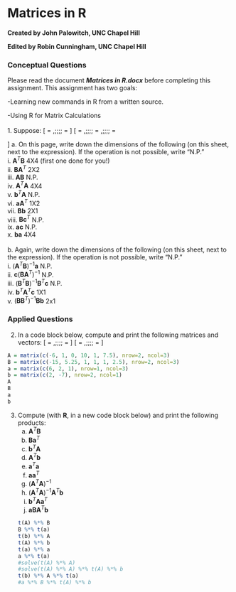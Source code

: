 # Matrices in R
**Created by John Palowitch, UNC Chapel Hill**

**Edited by Robin Cunningham, UNC Chapel Hill**


### Conceptual Questions 
Please read the document ***Matrices in R.docx*** before completing this assignment. This assignment has two goals:

-Learning new commands in R from a written source.

-Using R for Matrix Calculations
<br><br>
1. Suppose:
  \[
  \mathbf{A} = \begin{bmatrix}2&3&4&5\\-1&0&3&2\end{bmatrix},\;\;\;\;\mathbf{B} = \begin{bmatrix}4&-1&10&0\\-2&-2&5&6\end{bmatrix}
  \]
  \[
  \mathbf{a} = \begin{bmatrix}6&2&-11&1\end{bmatrix},\;\;\;\;\mathbf{b} = \begin{bmatrix}4\\2\\3\\0\end{bmatrix},\;\;\;\;\mathbf{c} = \begin{bmatrix}-3\\-10\end{bmatrix}
  \]
    a. On this page, write down the dimensions of the following (on this sheet, next to the expression). If the operation is not possible, write "N.P."
        <br>i. $\mathbf{A}^T\mathbf{B}$   4X4 (first one done for you!)
        <br>ii. $\mathbf{B}\mathbf{A}^T$ 2X2
        <br>iii. $\mathbf{A}\mathbf{B}$ N.P.
        <br>iv. $\mathbf{A}^T\mathbf{A}$ 4X4
        <br>v. $\mathbf{b}^T\mathbf{A}$ N.P.
        <br>vi. $\mathbf{a}\mathbf{A}^T$ 1X2
        <br>vii. $\mathbf{B}\mathbf{b}$ 2X1
        <br>viii. $\mathbf{B}\mathbf{c}^T$ N.P.
        <br>ix. $\mathbf{a}\mathbf{c}$ N.P.
        <br>x. $\mathbf{b}\mathbf{a}$ 4X4
    <br><br>b. Again, write down the dimensions of the following (on this sheet, next to the expression). If the operation is not possible, write "N.P."
        <br>i. $(\mathbf{A}^T\mathbf{B})^{-1}\mathbf{a}$ N.P.
        <br>ii. $\mathbf{c}(\mathbf{B}\mathbf{A}^T)^{-1}$ N.P.
        <br>iii. $(\mathbf{B}^T\mathbf{B})^{-1}\mathbf{B}^T\mathbf{c}$ N.P.
        <br>iv. $\mathbf{b}^T\mathbf{A}^T\mathbf{c}$ 1X1
        <br>v. $(\mathbf{B}\mathbf{B}^T)^{-1}\mathbf{B}\mathbf{b}$ 2x1
      
        
### Applied Questions 
2. In a code block below, compute and print the following matrices and vectors:
\[
\mathbf{A} = \begin{bmatrix}-6&0&1\\1&10&7.5\end{bmatrix},\;\;\;\;\mathbf{B} = \begin{bmatrix}-15&1&1\\5.25&1&2.5\end{bmatrix}
\]
\[
\mathbf{a} = \begin{bmatrix}6&2&1\end{bmatrix},\;\;\;\;\mathbf{b} = \begin{bmatrix}2\\-7\end{bmatrix}
\]
```r
A = matrix(c(-6, 1, 0, 10, 1, 7.5), nrow=2, ncol=3)
B = matrix(c(-15, 5.25, 1, 1, 1, 2.5), nrow=2, ncol=3)
a = matrix(c(6, 2, 1), nrow=1, ncol=3)
b = matrix(c(2, -7), nrow=2, ncol=1)
A
B
a
b
```

3. Compute (with **R**, in a new code block below) and print the following products:
    a. $\mathbf{A}^T\mathbf{B}$
    b. $\mathbf{B}\mathbf{a}^T$
    c. $\mathbf{b}^T\mathbf{A}$
    d. $\mathbf{A}^T\mathbf{b}$
    e. $\mathbf{a}^T\mathbf{a}$
    f. $\mathbf{a}\mathbf{a}^T$
    g. $(\mathbf{A}^T\mathbf{A})^{-1}$
    h. $(\mathbf{A}^T\mathbf{A})^{-1}\mathbf{A}^T\mathbf{b}$
    i. $\mathbf{b}^T\mathbf{A}\mathbf{a}^T$
    j. $\mathbf{a}\mathbf{B}\mathbf{A}^T\mathbf{b}$
    ```r
    t(A) %*% B
    B %*% t(a)
    t(b) %*% A
    t(A) %*% b
    t(a) %*% a
    a %*% t(a)
    #solve(t(A) %*% A)
    #solve(t(A) %*% A) %*% t(A) %*% b
    t(b) %*% A %*% t(a)
    #a %*% B %*% t(A) %*% b
    ```


